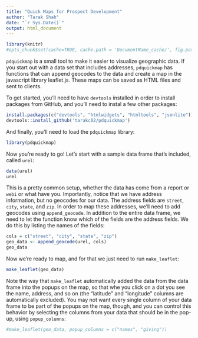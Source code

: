 ```yaml
---
title: "Quick Maps for Prospect Development"
author: "Tarak Shah"
date: "`r Sys.Date()`"
output: html_document
---
```

```r
library(knitr)
#opts_chunk$set(cache=TRUE, cache.path = 'DocumentName_cache/', fig.path='figure/')
```

`pdquickmap` is a small tool to make it easier to visualize geographic data. 
If you start out with a data set that includes addresses, `pdquickmap` has 
functions that can append geocodes to the data and create a map in the 
javascript library leaflet.js. These maps can be saved as HTML files and sent to clients. 

To get started, you'll need to have `devtools` installed in order to install 
packages from GitHub, and you'll need to instal a few other packages:

```r
install.packages(c("devtools", "htmlwidgets", "htmltools", "jsonlite"))
devtools::install_github('tarakc02/pdquickmap')
```

And finally, you'll need to load the `pdquickmap` library:
```r
library(pdquickmap)
```

Now you're ready to go! Let's start with a sample data frame that's included, called `urel`:
```r
data(urel)
urel
```

This is a pretty common setup, whether the data has come from a report or `webi` or what have you. Importantly, notice that we have address information, but no geocodes for our data. The address fields are `street`, `city`, `state`, and `zip`. In order to map these addresses, we'll need to add geocodes using `append_geocode`. In addition to the entire data frame, we need to let the function know which of the fields are the address fields. We do this by listing the names of the fields:

```r
cols = c("street", "city", "state", "zip")
geo_data <- append_geocode(urel, cols)
geo_data
```

Now we're ready to map, and for that we just need to run `make_leaflet`: 

```r
make_leaflet(geo_data)
```

Note the way that `make_leaflet` automatically added the data from the data frame into the popups on the map, so that whe you click on a dot you see the name, address, and so on (the "latitude" and "longitude" columns are automatically excluded). You may not want every single column of your data frame to be part of the popups on the map, though, and you can control this behavior by selecting the columns from your data that should be in the pop-up, using `popup_columns`: 

```r
#make_leaflet(geo_data, popup_columns = c("names", "giving"))
```